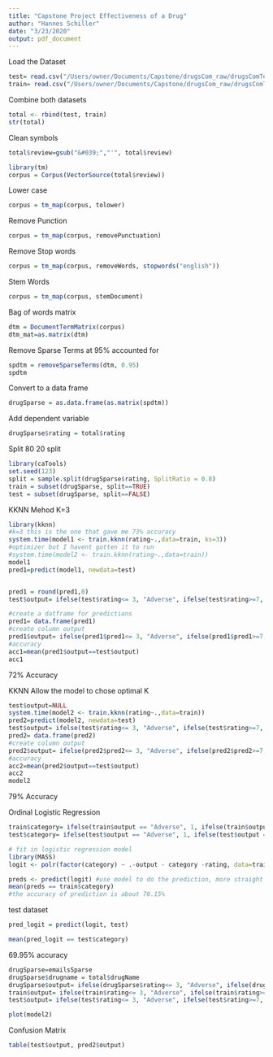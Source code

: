 ```yaml
---
title: "Capstone Project Effectiveness of a Drug"
author: "Hannes Schiller"
date: "3/23/2020"
output: pdf_document
---
```

Load the Dataset
```r
test= read.csv("/Users/owner/Documents/Capstone/drugsCom_raw/drugsComTest_raw_csv.csv")
train= read.csv("/Users/owner/Documents/Capstone/drugsCom_raw/drugsComTrain_raw_csv.csv")
```

Combine both datasets
```r
total <- rbind(test, train)
str(total)
```

Clean symbols
```r
total$review=gsub("&#039;","'", total$review)
```

```r
library(tm)
corpus = Corpus(VectorSource(total$review))
```

Lower case
```r
corpus = tm_map(corpus, tolower)
```

Remove Punction 
```r
corpus = tm_map(corpus, removePunctuation)
```

Remove Stop words
```r
corpus = tm_map(corpus, removeWords, stopwords("english"))
```

Stem Words
```r
corpus = tm_map(corpus, stemDocument)
```

Bag of words matrix
```r
dtm = DocumentTermMatrix(corpus)
dtm_mat=as.matrix(dtm)
```

Remove Sparse Terms at 95% accounted for
```r
spdtm = removeSparseTerms(dtm, 0.95)
spdtm
```

Convert to a data frame
```r
drugSparse = as.data.frame(as.matrix(spdtm))
```

Add dependent variable
```r
drugSparse$rating = total$rating

```

Split 80 20 split
```r
library(caTools)
set.seed(123)
split = sample.split(drugSparse$rating, SplitRatio = 0.8)
train = subset(drugSparse, split==TRUE)
test = subset(drugSparse, split==FALSE)
```

KKNN Mehod K=3
```r
library(kknn)
#k=3 this is the one that gave me 73% accuracy
system.time(model1 <- train.kknn(rating~.,data=train, ks=3))
#optimizer but I havent gotten it to run
#system.time(model2 <- train.kknn(rating~.,data=train))
model1
pred1=predict(model1, newdata=test)


pred1 = round(pred1,0)
test$output= ifelse(test$rating<= 3, "Adverse", ifelse(test$rating>=7, "Effective", "Ineffective"))

#create a datframe for predictions
pred1= data.frame(pred1)
#create column output
pred1$output= ifelse(pred1$pred1<= 3, "Adverse", ifelse(pred1$pred1>=7, "Effective", "Ineffective"))
#accuracy
acc1=mean(pred1$output==test$output)
acc1
```
72% Accuracy 

KKNN 
Allow the model to chose optimal K
```r
test$output=NULL
system.time(model2 <- train.kknn(rating~.,data=train))
pred2=predict(model2, newdata=test)
test$output= ifelse(test$rating<= 3, "Adverse", ifelse(test$rating>=7, "Effective", "Ineffective"))
pred2= data.frame(pred2)
#create column output
pred2$output= ifelse(pred2$pred2<= 3, "Adverse", ifelse(pred2$pred2>=7, "Effective", "Ineffective"))
#accuracy
acc2=mean(pred2$output==test$output)
acc2
model2
```
79% Accuracy


Ordinal Logistic Regression
```r
train$category= ifelse(train$output == "Adverse", 1, ifelse(train$output == "Effective", 3, 2))
test$category= ifelse(test$output == "Adverse", 1, ifelse(test$output == "Effective", 3, 2))
```
```r
# fit in logistic regression model
library(MASS)
logit <- polr(factor(category) ~ .-output - category -rating, data=train)
```
```r
preds <- predict(logit) #use model to do the prediction, more straight
mean(preds == train$category)
#the accuracy of prediction is about 70.15%
```
test dataset
```r
pred_logit = predict(logit, test)
```
```r
mean(pred_logit == test$category)
```
69.95% accuracy

```r
drugSparse=emailsSparse
drugSparse$drugname = total$drugName
drugSparse$output= ifelse(drugSparse$rating<= 3, "Adverse", ifelse(drugSparse$rating>=7, "Effective", "Ineffective"))
train$output= ifelse(train$rating<= 3, "Adverse", ifelse(train$rating>=7, "Effective", "Ineffective"))
test$output= ifelse(test$rating<= 3, "Adverse", ifelse(test$rating>=7, "Effective", "Ineffective"))
```


```r
plot(model2)
```

Confusion Matrix
```r
table(test$output, pred2$output)
```

